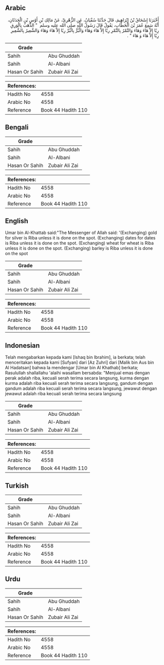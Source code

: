 ## Arabic


<div dir="rtl" lang="ar" style={{fontSize:'larger',backgroundColor:'#f8f9fa',padding:20}}>
أَخْبَرَنَا إِسْحَاقُ بْنُ إِبْرَاهِيمَ، قَالَ حَدَّثَنَا سُفْيَانُ، عَنِ الزُّهْرِيِّ، عَنْ مَالِكِ بْنِ أَوْسِ بْنِ الْحَدَثَانِ، أَنَّهُ سَمِعَ عُمَرَ بْنَ الْخَطَّابِ، يَقُولُ قَالَ رَسُولُ اللَّهِ صلى الله عليه وسلم ‏ "‏ الذَّهَبُ بِالْوَرِقِ رِبًا إِلاَّ هَاءَ وَهَاءَ وَالتَّمْرُ بِالتَّمْرِ رِبًا إِلاَّ هَاءَ وَهَاءَ وَالْبُرُّ بِالْبُرِّ رِبًا إِلاَّ هَاءَ وَهَاءَ وَالشَّعِيرُ بِالشَّعِيرِ رِبًا إِلاَّ هَاءَ وَ هَاءَ ‏"‏ ‏.‏
</div>
<div style={{backgroundColor:'#f8f9fa',padding:20, marginBottom: 10}}><table> <thead> <tr> <th>Grade</th> <th></th> </tr> </thead> <tbody> <tr><td>Sahih</td><td>Abu Ghuddah</td></tr><tr><td>Sahih</td><td>Al-Albani</td></tr><tr><td>Hasan Or Sahih</td><td>Zubair Ali Zai</td></tr></tbody></table><table> <thead> <tr> <th>References:</th> <th></th> </tr> </thead> <tbody><tr><td>Hadith No</td><td>4558</td></tr><tr><td>Arabic No</td><td>4558</td></tr><tr><td>Reference</td><td>Book 44 Hadith 110</td></tr></tbody></table></div>

## Bengali


<div dir="ltr" lang="bn" style={{fontSize:'larger',backgroundColor:'#f8f9fa',padding:20}}>

</div>
<div style={{backgroundColor:'#f8f9fa',padding:20, marginBottom: 10}}><table> <thead> <tr> <th>Grade</th> <th></th> </tr> </thead> <tbody> <tr><td>Sahih</td><td>Abu Ghuddah</td></tr><tr><td>Sahih</td><td>Al-Albani</td></tr><tr><td>Hasan Or Sahih</td><td>Zubair Ali Zai</td></tr></tbody></table><table> <thead> <tr> <th>References:</th> <th></th> </tr> </thead> <tbody><tr><td>Hadith No</td><td>4558</td></tr><tr><td>Arabic No</td><td>4558</td></tr><tr><td>Reference</td><td>Book 44 Hadith 110</td></tr></tbody></table></div>

## English


<div dir="ltr" lang="en" style={{fontSize:'larger',backgroundColor:'#f8f9fa',padding:20}}>
Umar bin Al-Khattab said:"The Messenger of Allah said: '(Exchanging) gold for silver is Riba unless it is done on the spot. (Exchanging) dates for dates is Riba unless it is done on the spot. (Exchanging) wheat for wheat is Riba unless it is done on the spot. (Exchanging) barley is Riba unless it is done on the spot
</div>
<div style={{backgroundColor:'#f8f9fa',padding:20, marginBottom: 10}}><table> <thead> <tr> <th>Grade</th> <th></th> </tr> </thead> <tbody> <tr><td>Sahih</td><td>Abu Ghuddah</td></tr><tr><td>Sahih</td><td>Al-Albani</td></tr><tr><td>Hasan Or Sahih</td><td>Zubair Ali Zai</td></tr></tbody></table><table> <thead> <tr> <th>References:</th> <th></th> </tr> </thead> <tbody><tr><td>Hadith No</td><td>4558</td></tr><tr><td>Arabic No</td><td>4558</td></tr><tr><td>Reference</td><td>Book 44 Hadith 110</td></tr></tbody></table></div>

## Indonesian


<div dir="ltr" lang="id" style={{fontSize:'larger',backgroundColor:'#f8f9fa',padding:20}}>
Telah mengabarkan kepada kami [Ishaq bin Ibrahim], ia berkata; telah menceritakan kepada kami [Sufyan] dari [Az Zuhri] dari [Malik bin Aus bin Al Hadatsan] bahwa Ia mendengar [Umar bin Al Khathab] berkata; Rasulullah shallallahu 'alaihi wasallam bersabda: "Menjual emas dengan perak adalah riba, kecuali serah terima secara langsung, kurma dengan kurma adalah riba kecuali serah terima secara langsung, gandum dengan gandum adalah riba kecuali serah terima secara langsung, jewawut dengan jewawut adalah riba kecuali serah terima secara langsung
</div>
<div style={{backgroundColor:'#f8f9fa',padding:20, marginBottom: 10}}><table> <thead> <tr> <th>Grade</th> <th></th> </tr> </thead> <tbody> <tr><td>Sahih</td><td>Abu Ghuddah</td></tr><tr><td>Sahih</td><td>Al-Albani</td></tr><tr><td>Hasan Or Sahih</td><td>Zubair Ali Zai</td></tr></tbody></table><table> <thead> <tr> <th>References:</th> <th></th> </tr> </thead> <tbody><tr><td>Hadith No</td><td>4558</td></tr><tr><td>Arabic No</td><td>4558</td></tr><tr><td>Reference</td><td>Book 44 Hadith 110</td></tr></tbody></table></div>

## Turkish


<div dir="ltr" lang="tr" style={{fontSize:'larger',backgroundColor:'#f8f9fa',padding:20}}>

</div>
<div style={{backgroundColor:'#f8f9fa',padding:20, marginBottom: 10}}><table> <thead> <tr> <th>Grade</th> <th></th> </tr> </thead> <tbody> <tr><td>Sahih</td><td>Abu Ghuddah</td></tr><tr><td>Sahih</td><td>Al-Albani</td></tr><tr><td>Hasan Or Sahih</td><td>Zubair Ali Zai</td></tr></tbody></table><table> <thead> <tr> <th>References:</th> <th></th> </tr> </thead> <tbody><tr><td>Hadith No</td><td>4558</td></tr><tr><td>Arabic No</td><td>4558</td></tr><tr><td>Reference</td><td>Book 44 Hadith 110</td></tr></tbody></table></div>

## Urdu


<div dir="rtl" lang="ur" style={{fontSize:'larger',backgroundColor:'#f8f9fa',padding:20}}>

</div>
<div style={{backgroundColor:'#f8f9fa',padding:20, marginBottom: 10}}><table> <thead> <tr> <th>Grade</th> <th></th> </tr> </thead> <tbody> <tr><td>Sahih</td><td>Abu Ghuddah</td></tr><tr><td>Sahih</td><td>Al-Albani</td></tr><tr><td>Hasan Or Sahih</td><td>Zubair Ali Zai</td></tr></tbody></table><table> <thead> <tr> <th>References:</th> <th></th> </tr> </thead> <tbody><tr><td>Hadith No</td><td>4558</td></tr><tr><td>Arabic No</td><td>4558</td></tr><tr><td>Reference</td><td>Book 44 Hadith 110</td></tr></tbody></table></div>